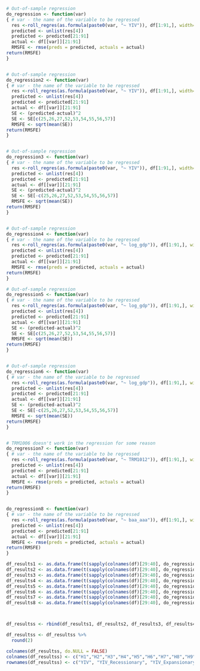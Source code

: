 ```r

# Out-of-sample regression
do_regression <- function(var)
{ # var - the name of the variable to be regressed
  res <-roll_regres(as.formula(paste0(var, "~ YIV")), df[1:91,], width=20L, do_compute = c("sigmas", "r.squareds", "1_step_forecasts"))
  predicted <- unlist(res[4])
  predicted <- predicted[21:91]
  actual <- df[[var]][21:91]
  RMSFE <- rmse(preds = predicted, actuals = actual)
return(RMSFE)
}


# Out-of-sample regression
do_regression2 <- function(var)
{ # var - the name of the variable to be regressed
  res <-roll_regres(as.formula(paste0(var, "~ YIV")), df[1:91,], width=20L, do_compute = c("sigmas", "r.squareds", "1_step_forecasts"))
  predicted <- unlist(res[4])
  predicted <- predicted[21:91]
  actual <- df[[var]][21:91]
  SE <- (predicted-actual)^2
  SE <- SE[c(25,26,27,52,53,54,55,56,57)]
  RMSFE <- sqrt(mean(SE))
return(RMSFE)
}


# Out-of-sample regression
do_regression3 <- function(var)
{ # var - the name of the variable to be regressed
  res <-roll_regres(as.formula(paste0(var, "~ YIV")), df[1:91,], width=20L, do_compute = c("sigmas", "r.squareds", "1_step_forecasts"))
  predicted <- unlist(res[4])
  predicted <- predicted[21:91]
  actual <- df[[var]][21:91]
  SE <- (predicted-actual)^2
  SE <- SE[-c(25,26,27,52,53,54,55,56,57)]
  RMSFE <- sqrt(mean(SE))
return(RMSFE)
}


# Out-of-sample regression
do_regression4 <- function(var)
{ # var - the name of the variable to be regressed
  res <-roll_regres(as.formula(paste0(var, "~ log_gdp")), df[1:91,], width=20L, do_compute = c("sigmas", "r.squareds", "1_step_forecasts"))
  predicted <- unlist(res[4])
  predicted <- predicted[21:91]
  actual <- df[[var]][21:91]
  RMSFE <- rmse(preds = predicted, actuals = actual)
return(RMSFE)
}

# Out-of-sample regression
do_regression5 <- function(var)
{ # var - the name of the variable to be regressed
  res <-roll_regres(as.formula(paste0(var, "~ log_gdp")), df[1:91,], width=20L, do_compute = c("sigmas", "r.squareds", "1_step_forecasts"))
  predicted <- unlist(res[4])
  predicted <- predicted[21:91]
  actual <- df[[var]][21:91]
  SE <- (predicted-actual)^2
  SE <- SE[c(25,26,27,52,53,54,55,56,57)]
  RMSFE <- sqrt(mean(SE))
return(RMSFE)
}


# Out-of-sample regression
do_regression6 <- function(var)
{ # var - the name of the variable to be regressed
  res <-roll_regres(as.formula(paste0(var, "~ log_gdp")), df[1:91,], width=20L, do_compute = c("sigmas", "r.squareds", "1_step_forecasts"))
  predicted <- unlist(res[4])
  predicted <- predicted[21:91]
  actual <- df[[var]][21:91]
  SE <- (predicted-actual)^2
  SE <- SE[-c(25,26,27,52,53,54,55,56,57)]
  RMSFE <- sqrt(mean(SE))
return(RMSFE)
}


# TRM1006 doesn't work in the regression for some reason
do_regression7 <- function(var)
{ # var - the name of the variable to be regressed
  res <-roll_regres(as.formula(paste0(var, "~ TRM1012")), df[1:91,], width=20L, do_compute = c("sigmas", "r.squareds", "1_step_forecasts"))
  predicted <- unlist(res[4])
  predicted <- predicted[21:91]
  actual <- df[[var]][21:91]
  RMSFE <- rmse(preds = predicted, actuals = actual)
return(RMSFE)
}


do_regression8 <- function(var)
{ # var - the name of the variable to be regressed
  res <-roll_regres(as.formula(paste0(var, "~ baa_aaa")), df[1:91,], width=20L, do_compute = c("sigmas", "r.squareds", "1_step_forecasts"))
  predicted <- unlist(res[4])
  predicted <- predicted[21:91]
  actual <- df[[var]][21:91]
  RMSFE <- rmse(preds = predicted, actuals = actual)
return(RMSFE)
}

df_results1 <- as.data.frame(t(sapply(colnames(df)[29:40], do_regression)))
df_results2 <- as.data.frame(t(sapply(colnames(df)[29:40], do_regression2)))
df_results3 <- as.data.frame(t(sapply(colnames(df)[29:40], do_regression3)))
df_results4 <- as.data.frame(t(sapply(colnames(df)[29:40], do_regression4)))
df_results5 <- as.data.frame(t(sapply(colnames(df)[29:40], do_regression5)))
df_results6 <- as.data.frame(t(sapply(colnames(df)[29:40], do_regression6)))
df_results7 <- as.data.frame(t(sapply(colnames(df)[29:40], do_regression7)))
df_results8 <- as.data.frame(t(sapply(colnames(df)[29:40], do_regression8)))



df_resultss <- rbind(df_results1, df_results2, df_results3, df_results4, df_results5, df_results6, df_results7, df_results8)

df_resultss <- df_resultss %>%
  round(2)

colnames(df_resultss, do.NULL = FALSE)
colnames(df_resultss) <- c("H1","H2","H3","H4","H5","H6","H7","H8","H9","H10","H11","H12")
rownames(df_resultss) <- c("YIV", "YIV_Recessionary", "YIV_Expansionary" ,"Naive", "Naive_Recessionary", "Naive_Expansionary", "TRM", "CRS")

```






